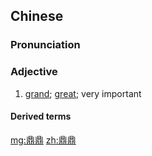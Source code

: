 ==Chinese==
{{zh-forms}}

===Pronunciation===
{{zh-pron
|m=dǐngdǐng
|c=ding2 ding2
|cat=a
}}

===Adjective===
{{zh-adj}}

# [[grand]]; [[great]]; very important

====Derived terms====
{{zh-der|大名鼎鼎|鼎鼎有名|鼎鼎大名}}

[[mg:鼎鼎]]
[[zh:鼎鼎]]